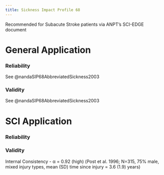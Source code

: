```yaml
---
title: Sickness Impact Profile 68
---
```




Recommended for Subacute Stroke patients via ANPT's SCI-EDGE document



# General Application
### Reliability

See @nandaSIP68AbbreviatedSickness2003


### Validity

See @nandaSIP68AbbreviatedSickness2003



# SCI Application

### Reliability


### Validity

Internal Consistency
- &alpha; = 0.92 (high) (Post et al. 1996; N=315, 75% male, mixed injury types, mean (SD) time since injury = 3.6 (1.9) years)
